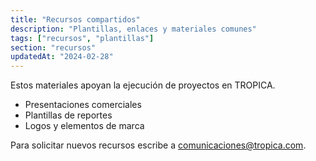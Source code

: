 ```yaml
---
title: "Recursos compartidos"
description: "Plantillas, enlaces y materiales comunes"
tags: ["recursos", "plantillas"]
section: "recursos"
updatedAt: "2024-02-28"
---
```


<Tag value="plantillas" />

Estos materiales apoyan la ejecución de proyectos en TROPICA.

- Presentaciones comerciales
- Plantillas de reportes
- Logos y elementos de marca

Para solicitar nuevos recursos escribe a comunicaciones@tropica.com.
